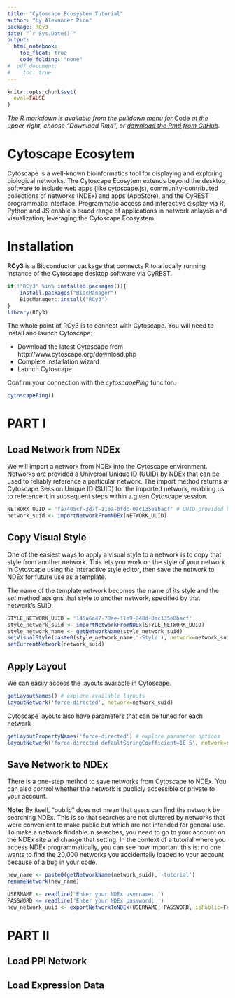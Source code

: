 ```yaml
---
title: "Cytoscape Ecosystem Tutorial"
author: "by Alexander Pico"
package: RCy3
date: "`r Sys.Date()`"
output: 
  html_notebook:
    toc_float: true
    code_folding: "none"
#  pdf_document:
#    toc: true  
---
```

```r
knitr::opts_chunk$set(
  eval=FALSE
)
```

*The R markdown is available from the pulldown menu for* Code *at the upper-right, choose "Download Rmd", or [download the Rmd from GitHub](https://raw.githubusercontent.com/cytoscape/cytoscape-automation/master/for-scripters/R/notebooks/ismb-network-analysis-tutorial.Rmd).*

# Cytoscape Ecosytem
Cytoscape is a well-known bioinformatics tool for displaying and exploring biological networks. The Cytoscape Ecosytem extends beyond the desktop software to include web apps (like cytoscape.js), community-contributed collections of networks (NDEx) and apps (AppStore), and the CyREST programmatic interface. Programmatic access and interactive display via R, Python and JS enable a braod range of applications in network anlaysis and visualization, leveraging the Cytoscape Ecosystem.


# Installation
**RCy3** is a Bioconductor package that connects R to a locally running instance of the Cytoscape desktop software via CyREST.
```r
if(!"RCy3" %in% installed.packages()){
    install.packages("BiocManager")
    BiocManager::install("RCy3")
}
library(RCy3)
```

The whole point of RCy3 is to connect with Cytoscape. You will need to install and launch Cytoscape: 

* Download the latest Cytoscape from http://www.cytoscape.org/download.php 
* Complete installation wizard
* Launch Cytoscape 

Confirm your connection with the *cytoscapePing* funciton:
```r
cytoscapePing()
```

# PART I 
## Load Network from NDEx
We will import a network from NDEx into the Cytoscape environment. Networks are provided a Universal Unique ID (UUID) by NDEx that can be used to reliably reference a particular network. The import method returns a Cytoscape Session Unique ID (SUID) for the imported network, enabling us to reference it in subsequent steps within a given Cytoscape session.

```r
NETWORK_UUID = 'fa7405cf-3d7f-11ea-bfdc-0ac135e8bacf' # UUID provided by NDEx
network_suid <- importNetworkFromNDEx(NETWORK_UUID) 
```
	
## Copy Visual Style
One of the easiest ways to apply a visual style to a network is to copy that style from another network. This lets you work on the style of your network in Cytoscape using the interactive style editor, then save the network to NDEx for future use as a template.

The name of the template network becomes the name of its style and the *set* method assigns that style to another network, specified by that network's SUID.
```r
STYLE_NETWORK_UUID = '145a6a47-78ee-11e9-848d-0ac135e8bacf'
style_network_suid <- importNetworkFromNDEx(STYLE_NETWORK_UUID) 
style_network_name <- getNetworkName(style_network_suid)
setVisualStyle(paste0(style_network_name,'-Style'), network=network_suid)
setCurrentNetwork(network_suid)
```

## Apply Layout
We can easily access the layouts available in Cytoscape.
```r
getLayoutNames() # explore available layouts
layoutNetwork('force-directed', network=network_suid)
```

Cytoscape layouts also have parameters that can be tuned for each network
```r
getLayoutPropertyNames('force-directed') # explore parameter options
layoutNetwork('force-directed defaultSpringCoefficient=1E-5', network=network_suid)
```

## Save Network to NDEx
There is a one-step method to save networks from Cytoscape to NDEx. You can also control whether the network is publicly accessible or private to your account.

**Note:** By itself, "public" does not mean that users can find the network by searching NDEx. This is so that searches are not cluttered by networks that were convenient to make public but which are not intended for general use. To make a network findable in searches, you need to go to your account on the NDEx site and change that setting. In the context of a tutorial where you access NDEx programmatically, you can see how important this is: no one wants to find the 20,000 networks you accidentally loaded to your account because of a bug in your code.

```r
new_name <- paste0(getNetworkName(network_suid),'-tutorial')
renameNetwork(new_name)

USERNAME <- readline('Enter your NDEx username: ')
PASSWORD <= readline('Enter your NDEx password: ')
new_network_uuid <- exportNetworkToNDEx(USERNAME, PASSWORD, isPublic=False, network=network_suid)
```


# PART II
## Load PPI Network


## Load Expression Data



